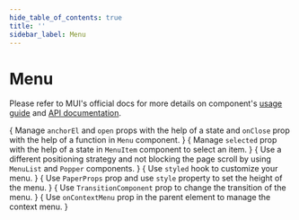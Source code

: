 ```yaml
---
hide_table_of_contents: true
title: ''
sidebar_label: Menu
---
```




<h1 className='!m-0'>Menu</h1>

Please refer to MUI's official docs for more details on component's [usage guide](https://mui.com/material-ui/react-menu/) and [API documentation](https://mui.com/material-ui/react-menu/#api).

<Grid container spacing={6}>
  <Grid item xs={12} md={6}>
    <CardSnippet
      title='Basic Menu'
      code={SourceCodeMenuBasic}
    >
      {
        <Typography className='mbe-4'>
          Manage <code>anchorEl</code> and <code>open</code> props with the help of a state and <code>onClose</code> prop with the help of a function in <code>Menu</code> component.
        </Typography>
      }
      <MenuBasic />
    </CardSnippet>
  </Grid>
  <Grid item xs={12} md={6}>
    <CardSnippet
      title='Selected Menu'
      code={SourceCodeMenuSelected}
    >
      {
        <Typography className='mbe-4'>
          Manage <code>selected</code> prop with the help of a state in <code>MenuItem</code> component to select an item.
        </Typography>
      }
      <MenuSelected />
    </CardSnippet>
  </Grid>
  <Grid item xs={12} md={6}>
    <CardSnippet
      title='MenuList Composition'
      code={SourceCodeMenuComposition}
    >
      {<Typography className='mbe-4'>
       Use a different positioning strategy and not blocking the page scroll by using <code>MenuList</code> and <code>Popper</code> components.
      </Typography>}
      <MenuComposition />
    </CardSnippet>
  </Grid>
  <Grid item xs={12} md={6}>
    <CardSnippet
      title='Customized Menu'
      code={SourceCodeMenuCustomized}
    >
      {
        <Typography className='mbe-4'>
        Use <code>styled</code> hook to customize your menu.
        </Typography>
      }
      <MenuCustomized />
    </CardSnippet>
  </Grid>
  <Grid item xs={12} md={6}>
    <CardSnippet
      title='Max Height Menu'
      code={SourceCodeMenuMaxHeight}
    >
      {
        <Typography className='mbe-4'>
          Use <code>PaperProps</code> prop and use <code>style</code> property to set the height of the menu.
        </Typography>
      }
      <MenuMaxHeight />
    </CardSnippet>
  </Grid>
  <Grid item xs={12} md={6}>
    <CardSnippet
      title='Change Transition'
      code={SourceCodeMenuTransition}
    >
      {
        <Typography className='mbe-4'>
          Use <code>TransitionComponent</code> prop to change the transition of the menu.
        </Typography>
      }
      <MenuTransition />
    </CardSnippet>
  </Grid>
  <Grid item xs={12}>
    <CardSnippet
      title='Context Menu'
      code={SourceCodeMenuContext}
    >
      {
        <Typography className='mbe-4'>
          Use <code>onContextMenu</code> prop in the parent element to manage the context menu.
        </Typography>
      }
      <MenuContext />
    </CardSnippet>
  </Grid>
</Grid>